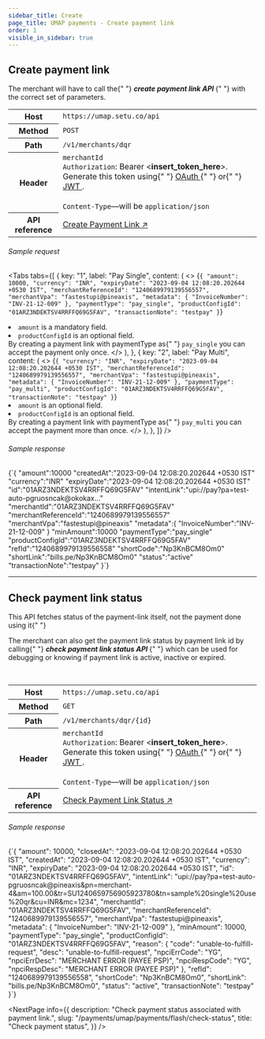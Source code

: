 ```yaml
---
sidebar_title: Create
page_title: UMAP payments - Create payment link
order: 1
visible_in_sidebar: true
---
```


## Create payment link

<p>
  The merchant will have to call the{" "}
  <b>
    <i>create payment link API</i>
  </b>{" "}
  with the correct set of parameters.
</p>

<table>
  <tbody>
    <tr>
      <th>Host</th>
      <td>
        <code>https://umap.setu.co/api</code>
      </td>
    </tr>
    <tr>
      <th>Method</th>
      <td>
        <code>POST</code>
      </td>
    </tr>
    <tr>
      <th>Path</th>
      <td>
        <code>/v1/merchants/dqr</code>
      </td>
    </tr>
    <tr>
      <th>Header</th>
      <td>
        <code>merchantId</code>
        <br />
        <code>Authorization</code>: Bearer &lt;<b>insert_token_here</b>&gt;.
        Generate this token using{" "}
        <a href="/payments/upi-deeplinks/resources/oauth" target="_blank">
          OAuth
        </a>{" "}
        or{" "}
        <a href="/payments/upi-deeplinks/resources/jwt" target="_blank">
          JWT
        </a>
        .<br />
        <br />
        <code>Content-Type</code>—will be <code>application/json</code>
      </td>
    </tr>
    <tr>
      <th>API reference</th>
      <td>
        <a
          href="/payments/umap/api-reference#/category~payment-link/operation~payment-link#create"
          target="_blank"
        >
          Create Payment Link ↗
        </a>
      </td>
    </tr>
  </tbody>
</table>

###### Sample request

<Tabs
  tabs={[
    {
      key: "1",
      label: "Pay Single",
      content: (
        <>
          <CodeBlockWithCopy language="json">
            {`{
  "amount": 10000,
  "currency": "INR",
  "expiryDate": "2023-09-04 12:08:20.202644 +0530 IST",
  "merchantReferenceId": "1240689979139556557",
  "merchantVpa": "fastestupi@pineaxis",
  "metadata": {
      "InvoiceNumber": "INV-21-12-009"
  },
  "paymentType": "pay_single",
  "productConfigId": "01ARZ3NDEKTSV4RRFFQ69G5FAV",
  "transactionNote": "testpay"
}`}
          </CodeBlockWithCopy>
          <Element as="ul">
            <li>
              <code>amount</code> is a mandatory field.
            </li>
            <li>
              <code>productConfigId</code> is an optional field.
            </li>
          </Element>
          <Callout type="note">
            By creating a payment link with paymentType as{" "}
            <code>pay_single</code>
            you can accept the payment only once.
          </Callout>
        </>
      ),
    },
    {
      key: "2",
      label: "Pay Multi",
      content: (
        <>
          <CodeBlockWithCopy language="json">
            {`{
  "currency": "INR",
  "expiryDate": "2023-09-04 12:08:20.202644 +0530 IST",
  "merchantReferenceId": "1240689979139556557",
  "merchantVpa": "fastestupi@pineaxis",
  "metadata": {
      "InvoiceNumber": "INV-21-12-009"
  },
  "paymentType": "pay_multi",
  "productConfigId": "01ARZ3NDEKTSV4RRFFQ69G5FAV",
  "transactionNote": "testpay"
}`}
          </CodeBlockWithCopy>
          <Element as="ul">
            <li>
              <code>amount</code> is an optional field.
            </li>
            <li>
              <code>productConfigId</code> is an optional field.
            </li>
          </Element>
          <Callout type="note">
            By creating a payment link with paymentType as{" "}
            <code>pay_multi</code>
            you can accept the payment more than once.
          </Callout>
        </>
      ),
    },
  ]}
/>

###### Sample response

<CodeBlockWithCopy language="json">
  {`{
    "amount":10000
    "createdAt":"2023-09-04 12:08:20.202644 +0530 IST"
    "currency":"INR"
    "expiryDate":"2023-09-04 12:08:20.202644 +0530 IST"
    "id":"01ARZ3NDEKTSV4RRFFQ69G5FAV"
    "intentLink":"upi://pay?pa=test-auto-pgruosncak@okokax..."
    "merchantId":"01ARZ3NDEKTSV4RRFFQ69G5FAV"
    "merchantReferenceId":"1240689979139556557"
    "merchantVpa":"fastestupi@pineaxis"
    "metadata":{
        "InvoiceNumber":"INV-21-12-009"
    }
    "minAmount":10000
    "paymentType":"pay_single"
    "productConfigId":"01ARZ3NDEKTSV4RRFFQ69G5FAV"
    "refId":"1240689979139556558"
    "shortCode":"Np3KnBCM8Om0"
    "shortLink":"bills.pe/Np3KnBCM8Om0"
    "status":"active"
    "transactionNote":"testpay"
}`}
</CodeBlockWithCopy>

<hr class="primary" />

## Check payment link status

<Callout type="tip">
  This API fetches status of the payment-link itself, not the payment done using
  it{" "}
</Callout>
<br />
<p>
  The merchant can also get the payment link status by payment link id by
  calling{" "}
  <b>
    <i>check payment link status API</i>
  </b>{" "}
  which can be used for debugging or knowing if payment link is active, inactive
  or expired.
</p>
<br />
<table>
  <tbody>
    <tr>
      <th>Host</th>
      <td>
        <code>https://umap.setu.co/api</code>
      </td>
    </tr>
    <tr>
      <th>Method</th>
      <td>
        <code>GET</code>
      </td>
    </tr>
    <tr>
      <th>Path</th>
      <td>
        <code>/v1/merchants/dqr/&#123;id&#125;</code>
      </td>
    </tr>
    <tr>
      <th>Header</th>
      <td>
        <code>merchantId</code>
        <br />
        <code>Authorization</code>: Bearer &lt;<b>insert_token_here</b>&gt;.
        Generate this token using{" "}
        <a href="/payments/upi-deeplinks/resources/oauth" target="_blank">
          OAuth
        </a>{" "}
        or{" "}
        <a href="/payments/upi-deeplinks/resources/jwt" target="_blank">
          JWT
        </a>
        .<br />
        <br />
        <code>Content-Type</code>—will be <code>application/json</code>
      </td>
    </tr>
    <tr>
      <th>API reference</th>
      <td>
        <a
          href="/payments/umap/api-reference#/category~payment-link/operation~payment-link#fetchById"
          target="_blank"
        >
          Check Payment Link Status ↗
        </a>
      </td>
    </tr>
  </tbody>
</table>

###### Sample response

<CodeBlockWithCopy language="json">
  {`{
  "amount": 10000,
  "closedAt": "2023-09-04 12:08:20.202644 +0530 IST",
  "createdAt": "2023-09-04 12:08:20.202644 +0530 IST",
  "currency": "INR",
  "expiryDate": "2023-09-04 12:08:20.202644 +0530 IST",
  "id": "01ARZ3NDEKTSV4RRFFQ69G5FAV",
  "intentLink": "upi://pay?pa=test-auto-pgruosncak@pineaxis&pn=merchant-4&am=100.00&tr=SU1240659756905923780&tn=sample%20single%20use%20qr&cu=INR&mc=1234",
  "merchantId": "01ARZ3NDEKTSV4RRFFQ69G5FAV",
  "merchantReferenceId": "1240689979139556557",
  "merchantVpa": "fastestupi@pineaxis",
  "metadata": {
    "InvoiceNumber": "INV-21-12-009"
  },
  "minAmount": 10000,
  "paymentType": "pay_single",
  "productConfigId": "01ARZ3NDEKTSV4RRFFQ69G5FAV",
  "reason": {
    "code": "unable-to-fulfill-request",
    "desc": "unable-to-fulfill-request",
    "npciErrCode": "YG",
    "npciErrDesc": "MERCHANT ERROR (PAYEE PSP)",
    "npciRespCode": "YG",
    "npciRespDesc": "MERCHANT ERROR (PAYEE PSP)"
  },
  "refId": "1240689979139556558",
  "shortCode": "Np3KnBCM8Om0",
  "shortLink": "bills.pe/Np3KnBCM8Om0",
  "status": "active",
  "transactionNote": "testpay"
}`}
</CodeBlockWithCopy>

<NextPage
  info={{
    description: "Check payment status associated with payment link.",
    slug: "/payments/umap/payments/flash/check-status",
    title: "Check payment status",
  }}
/>

<WasPageHelpful />
